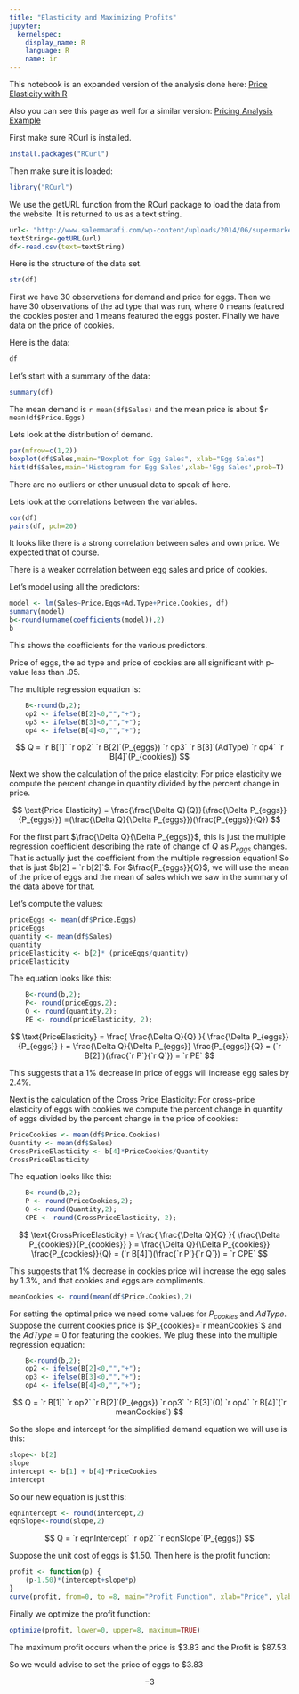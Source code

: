 ```yaml
---
title: "Elasticity and Maximizing Profits"
jupyter:
  kernelspec:
    display_name: R
    language: R
    name: ir
---
```

This notebook is an expanded version of the analysis done here: 
[Price Elasticity with R](http://www.salemmarafi.com/code/price-elasticity-with-r)   

Also you can see this page as well for a similar version:
[Pricing Analysis Example](https://rstudio-pubs-static.s3.amazonaws.com/185880_f9e3e3ee84314609b531524dfa3f4f1b.html) 

First make sure RCurl is installed.

```r
install.packages("RCurl")
```

Then make sure it is loaded:

```r
library("RCurl")
```

We use the getURL function from the RCurl package to load the data from the website. It is returned to us as a text string. 

```r
url<- "http://www.salemmarafi.com/wp-content/uploads/2014/06/supermarket.csv"
textString<-getURL(url)
df<-read.csv(text=textString)
```

Here is the structure of the data set.

```r
str(df)
```

First we have 30 observations for demand and price for eggs. Then we have 30 observations of the ad type that was run, where 0 means featured the cookies poster and 1 means featured the eggs poster. Finally we have data on the price of cookies.  

Here is the data: 

```r
df
```

Let's start with a summary of the data:  

```r
summary(df)
```

The mean demand is `r mean(df$Sales)` and the mean price is about \$`r mean(df$Price.Eggs)`   

Lets look at the distribution of demand. 

```r
par(mfrow=c(1,2))
boxplot(df$Sales,main="Boxplot for Egg Sales", xlab="Egg Sales")
hist(df$Sales,main='Histogram for Egg Sales',xlab='Egg Sales',prob=T)
```

There are no outliers or other unusual data to speak of here. 

Lets look at the correlations between the variables.

```r
cor(df)
pairs(df, pch=20)
```

It looks like there is a strong correlation between sales and own price. We expected that of course.

There is a weaker correlation between egg sales and price of cookies. 

Let's model using all the predictors:
 
```r
model <- lm(Sales~Price.Eggs+Ad.Type+Price.Cookies, df)
summary(model)
b<-round(unname(coefficients(model)),2)
b
```

This shows the coefficients for the various predictors. 

Price of eggs, the ad type and price of cookies are all significant with p-value less than .05.    

The multiple regression equation is:    

```r
    B<-round(b,2);
    op2 <- ifelse(B[2]<0,"","+");
    op3 <- ifelse(B[3]<0,"","+");
    op4 <- ifelse(B[4]<0,"","+");
```
$$
    Q = `r B[1]` `r op2` 
        `r B[2]`(P_{eggs}) `r op3` 
	`r B[3]`(AdType) `r op4` 
	`r B[4]`(P_{cookies}) 
$$

Next we show the calculation of the price elasticity: For price elasticity we compute the percent change in quantity divided by the percent change in price. 

$$
\text{Price Elasticity} = \frac{\frac{\Delta Q}{Q}}{\frac{\Delta P_{eggs}}{P_{eggs}}}
			=(\frac{\Delta Q}{\Delta P_{eggs}})(\frac{P_{eggs}}{Q})
$$

For the first part $\frac{\Delta Q}{\Delta P_{eggs}}$, this is just the multiple regression coefficient describing the rate of change of $Q$ as $P_{eggs}$ changes. That is actually just the coefficient from the multiple regression equation! So that is just $b[2] = `r b[2]`$. For $\frac{P_{eggs}}{Q}$, we will use the mean of the price of eggs and the mean of sales which we saw in the summary of the data above for that. 

Let's compute the values:

```r
priceEggs <- mean(df$Price.Eggs)
priceEggs
quantity <- mean(df$Sales)
quantity
priceElasticity <- b[2]* (priceEggs/quantity)
priceElasticity
```

The equation looks like this: 

```r
    B<-round(b,2);
    P<- round(priceEggs,2);
    Q <- round(quantity,2);
    PE <- round(priceElasticity, 2);
```
$$
\text{PriceElasticity} =
    \frac{ \frac{\Delta Q}{Q} }{ \frac{\Delta P_{eggs}}{P_{eggs}} } =
    \frac{\Delta Q}{\Delta P_{eggs}} \frac{P_{eggs}}{Q} =
    (`r B[2]`)(\frac{`r P`}{`r Q`}) =
    `r PE`
$$

This suggests that a 1% decrease in price of eggs will increase egg sales by 2.4%.

Next is the calculation of the Cross Price Elasticity: For cross-price elasticity of eggs with cookies we compute the percent change in quantity of eggs divided by the percent change in the price of cookies: 

```r
PriceCookies <- mean(df$Price.Cookies)
Quantity <- mean(df$Sales)
CrossPriceElasticity <- b[4]*PriceCookies/Quantity
CrossPriceElasticity
```

The equation looks like this: 

```r
    B<-round(b,2);
    P <- round(PriceCookies,2);
    Q <- round(Quantity,2);
    CPE <- round(CrossPriceElasticity, 2);
```
$$
\text{CrossPriceElasticity} =
    \frac{ \frac{\Delta Q}{Q} }{ \frac{\Delta P_{cookies}}{P_{cookies}} } =
    \frac{\Delta Q}{\Delta P_{cookies}} \frac{P_{cookies}}{Q} =
    (`r B[4]`)(\frac{`r P`}{`r Q`}) =
    `r CPE`
$$

This suggests that 1% decrease in cookies price will increase the egg sales by 1.3%, and that cookies and eggs are compliments.

```r
meanCookies <- round(mean(df$Price.Cookies),2)
```
For setting the optimal price we need some values for $P_{cookies}$ and $AdType$. Suppose the current cookies price is $P_{cookies}=`r meanCookies`$ and the $AdType = 0$ for featuring the cookies. We plug these into the multiple regression equation:

```r
    B<-round(b,2);
    op2 <- ifelse(B[2]<0,"","+");
    op3 <- ifelse(B[3]<0,"","+");
    op4 <- ifelse(B[4]<0,"","+");
```
$$
    Q = `r B[1]` `r op2` 
        `r B[2]`(P_{eggs}) `r op3` 
	`r B[3]`(0) `r op4` 
	`r B[4]`(`r meanCookies`) 
$$

So the slope and intercept for the simplified demand equation we will use is this:

```r
slope<- b[2]
slope
intercept <- b[1] + b[4]*PriceCookies
intercept
```

So our new equation is just this:

```r
eqnIntercept <- round(intercept,2)
eqnSlope<-round(slope,2)
```
$$   
Q  = `r eqnIntercept` `r op2` `r eqnSlope`(P_{eggs})
$$

Suppose the unit cost of eggs is $1.50. Then here is the profit function:

```r
profit <- function(p) {
    (p-1.50)*(intercept+slope*p)
}
curve(profit, from=0, to =8, main="Profit Function", xlab="Price", ylab="Profit")
```

Finally we optimize the profit function:

```r
optimize(profit, lower=0, upper=8, maximum=TRUE)
```

The maximum profit occurs when the price is \$3.83 and the Profit is \$87.53.

So we would advise to set the price of eggs to \$3.83

$$ -3 $$
